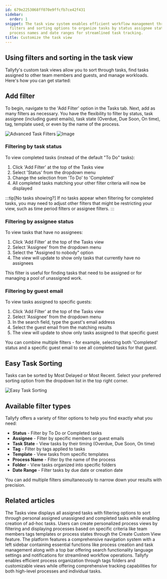 ```yaml
---
id: 679e2253068ff070e9ffcfb7ce42f431
sidebar:
  order: 1
snippet: The task view system enables efficient workflow management through customizable
  filters and sorting options to organize tasks by status assignee state tags templates
  process names and date ranges for streamlined task tracking.
title: Customize the task view
---
```


## Using filters and sorting in the task view

Tallyfy's custom task views allow you to sort through tasks, find tasks assigned to other team members and guests, and manage workloads. Here's how you can get started:

## Add filter

To begin, navigate to the 'Add Filter' option in the Tasks tab. Next, add as many filters as necessary. You have the flexibility to filter by status, task assignee (including guest emails), task state (Overdue, Due Soon, On time), tag, template used, or even by the name of the process.

![Advanced Task Filters](https://screenshots.tallyfy.com/tallyfy%2Fpro%2Fdesktop-light-filter-task.png)
![Image](https://screenshots.tallyfy.com/tallyfy%2Fpro%2Fdesktop-light-add-filter-to-task.png)

### Filtering by task status

To view completed tasks (instead of the default "To Do" tasks):
1. Click 'Add Filter' at the top of the Tasks view
2. Select 'Status' from the dropdown menu
3. Change the selection from 'To Do' to 'Completed'
4. All completed tasks matching your other filter criteria will now be displayed

:::tip[No tasks showing?]
If no tasks appear when filtering for completed tasks, you may need to adjust other filters that might be restricting your view, such as time period filters or assignee filters.
:::

### Filtering by assignee status

To view tasks that have no assignees:
1. Click 'Add Filter' at the top of the Tasks view
2. Select 'Assignee' from the dropdown menu
3. Select the "Assigned to nobody" option
4. The view will update to show only tasks that currently have no assignees

This filter is useful for finding tasks that need to be assigned or for managing a pool of unassigned work.

### Filtering by guest email

To view tasks assigned to specific guests:
1. Click 'Add Filter' at the top of the Tasks view
2. Select 'Assignee' from the dropdown menu
3. In the search field, type the guest's email address
4. Select the guest email from the matching results
5. The view will update to show only tasks assigned to that specific guest

You can combine multiple filters - for example, selecting both 'Completed' status and a specific guest email to see all completed tasks for that guest.

## Easy Task Sorting

Tasks can be sorted by Most Delayed or Most Recent. Select your preferred sorting option from the dropdown list in the top right corner.

![Easy Task Sorting](https://screenshots.tallyfy.com/tallyfy%2Fpro%2Fdesktop-light-sort-tasks.png)

## Available filter types

Tallyfy offers a variety of filter options to help you find exactly what you need:

- **Status** - Filter by To Do or Completed tasks
- **Assignee** - Filter by specific members or guest emails
- **Task State** - View tasks by their timing (Overdue, Due Soon, On time)
- **Tag** - Filter by tags applied to tasks
- **Template** - View tasks from specific templates
- **Process Name** - Filter by the name of the process
- **Folder** - View tasks organized into specific folders
- **Date Range** - Filter tasks by due date or creation date

You can add multiple filters simultaneously to narrow down your results with precision.


## Related articles
<CardGrid>
<LinkTitleCard header="<b>Tracking And Tasks > Tasks view</b>" href="/products/pro/tracking-and-tasks/tasks-view/" > The Tasks view displays all assigned tasks with filtering options to sort through personal assigned unassigned and completed tasks while enabling creation of ad-hoc tasks. </LinkTitleCard>
<LinkTitleCard header="<b>Tracker View > Create custom views</b>" href="/products/pro/tracking-and-tasks/tracker-view/how-to-create-custom-views-in-tallyfy/" > Users can create personalized process views by filtering and displaying processes based on specific criteria like team members tags templates or process states through the Create Custom View feature. </LinkTitleCard>
<LinkTitleCard header="<b>Tutorials > Navigate Tallyfy</b>" href="/products/pro/tutorials/navigate-tallyfy/" > The platform features a comprehensive navigation system with a left sidebar containing essential functions like process creation and task management along with a top bar offering search functionality language settings and notifications for streamlined workflow operations. </LinkTitleCard>
<LinkTitleCard header="<b>Tracker View > Organize processes</b>" href="/products/pro/tracking-and-tasks/tracker-view/organize-processes/" > Tallyfy enables efficient process organization through tags folders and customizable views while offering comprehensive tracking capabilities for both high-level processes and individual tasks. </LinkTitleCard>
</CardGrid>